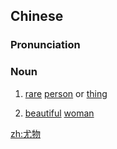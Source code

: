 ==Chinese==
{{zh-forms}}

===Pronunciation===
{{zh-pron
|m=yóuwù
|c=jau4 mat6
|cat=n
}}

===Noun===
{{zh-noun}}

# {{label|zh|literary}} [[rare]] [[person]] or [[thing]]
# {{label|zh|literary}} [[beautiful]] [[woman]]

[[zh:尤物]]
